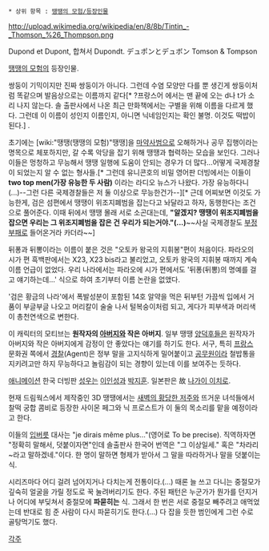  * 상위 항목 : [[땡땡의 모험/등장인물]]

http://upload.wikimedia.org/wikipedia/en/8/8b/Tintin_-_Thomson_%26_Thompson.png

Dupond et Dupont, 합쳐서 Dupondt.
デュポンとデュボン
Tomson & Tompson

[[땡땡의 모험]]의 등장인물.

쌍둥이 기믹이지만 진짜 쌍둥이가 아니다. 그런데 수염 모양만 다를 뿐 생긴게 쌍둥이처럼 똑같으며 발음상으로는 이름까지 같다[* ?프랑스어 에서는 맨 끝에 오는 d나 t가 소리 나지 않는다. 솔 출판사에서 나온 최근 만화책에서는 구별을 위해 이름을 다르게 했다. 그런데 이 이름이 성인지 이름인지, 아니면 닉네임인지는 확인 불명. 이것도 떡밥이 된다.] .

초기에는 [wiki:"땡땡(땡땡의 모험)"땡땡]을 [[마약]]사범으로 오해하거나 공무 집행이라는 명목으로 체포하지만, 갈 수록 악당을 잡기 위해 땡땡과 협력하는 모습을 보인다. 그러나 이들은 멍청하고 무능해서 땡땡 일행에 도움이 안되는 경우가 더 많다...어떻게 국제경찰이 되었는지 알 수 없는 형사들.[* 그런데 유니콘호의 비밀 영어판 더빙에서는 이들이 '''two top men(가장 유능한 두 사람)''' 이라는 라디오 뉴스가 나왔다. 가장 유능하다니(...)--그런 다른 국제경찰들은 저 둘 이상으로 무능한건가--][* 근데 어찌보면 이것도 가능한게, 검은 섬편에서 땡땡이 위조지폐범을 잡는다고 놔달라고 하자, 동행한다는 조건으로 풀어준다. 이때 뒤에서 땡땡 몰래 서로 소곤대는데, '''"알겠지? 땡땡이 위조지폐범을 잡으면 우리는 그 위조지폐범을 잡은 건 우리가 되는거야."(...)'''~~사실 국제경찰도 [[부정부패]]로 들어온거라 카더라~~]

뒤퐁과 뒤뽕이라는 이름이 붙은 것은 "오토카 왕국의 지휘봉"편이 처음이다. 파라오의 시가 편 흑백판에서는 X23, X23 bis라고 불리었고, 오토카 왕국의 지휘봉 때까지 계속 이름 언급이 없었다. 우리 나라에서는 파라오에 시가 편에서도 '뒤퐁(뒤뽕)의 명예를 걸고 얘기하는데...' 식으로 하여 초기부터 이름 논란을 없앴다.

'검은 황금의 나라'에서 폭발성분이 포함된 14호 알약을 먹은 뒤부턴 가끔씩 입에서 거품이 부글부글 나오고 머리칼이 술술 나서 털복숭이처럼 되고, 게다가 피부색과 머리색이 총천연색으로 변한다. 

이 캐릭터의 모티브는 '''원작자의 [[아버지]]와 작은 아버지'''. 일부 땡땡 [[양덕후]]들은 원작자가 아버지와 작은 아버지에게 감정이 안 좋았다는 얘기를 하기도 한다. 서구, 특히 [[프랑스]] 문화권 쪽에서 [[경찰]](Agent)은 정부 말을 고지식하게 밀어붙이고 [[공무원]]이라 철밥통을 지키려고만 하지 무능하다고 놀림감이 되는 경향이 있는데 이를 보여주는 듯하다.

[[애니메이션]] 한국 더빙판 [[성우]]는 [[이인성(성우)|이인성]]과 [[박조호|박지훈]]. 일본판은 故 [[나가이 이치로]].

현재 드림웍스에서 제작중인 3D 땡땡에서는 [[새벽의 황당한 저주]]와 뜨거운 녀석들에서 찰떡 궁합 콤비로 등장한 사이몬 페그와 닉 프로스트가 이 둘의 목소리를 맡을 예정이라고 한다.

이들의 [[입버릇]] 대사는 "je dirais même plus..."(영어로 To be precise). 직역하자면 "정확히 말해서, 덧붙이자면"인데 솔출판사 한국어 번역은 "그 이상일세." 혹은 "차라리 ~라고 말하겠네."이다. 한 명이 말하면 형제가 받아서 그 말을 따라하거나 말을 덧붙이는 식.

시리즈마다 어디 걸려 넘어지거나 다치는게 전통이다.(…) 때론 늘 쓰고 다니는 중절모가 깊숙히 얼굴을 가릴 정도로 꾹 눌려버리기도 한다. 주된 패턴은 누군가가 뭔가를 던지거나 어디에 부딪쳐서 중절모에 '''파묻히는''' 식. 그래서 한 번은 서로 중절모 빼주려고 애먹었는데 반대로 힘 준 사람이 다시 파묻히기도 한다.(…) 다 잡을 듯한 범인에게 그런 수로 골탕먹기도 했다.

[[각주]]
